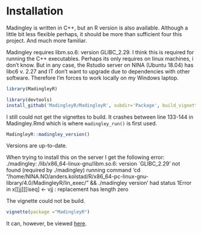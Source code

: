 # Installation

Madingley is written in C++, but an R version is also available. Although a little bit less flexible perhaps, it should be more than sufficient four this project. And much more familiar.

Madingley requires libm.so.6: version GLIBC_2.29. I think this is required for running the C++ executables. Perhaps its only requires on linux machines, i don't know. But in any case, the Rstudio server on NINA (Ubuntu 18.04) has libc6 v. 2.27 and IT don't want to upgrade due to dependencies with other software. Therefore I'm forces to work locally on my Windows laptop.

```r
library(MadingleyR)
```


```r
library(devtools)
install_github('MadingleyR/MadingleyR', subdir='Package', build_vignettes = F, force = T)
```


I still could not get the vignettes to build. It crashes between line 133-144 in Madingley.Rmd which is where ```madingley_run()``` is first used. 

```r
MadingleyR::madingley_version()
```
Versions are up-to-date.



When trying to install this on the server I get the following error: ./madingley: /lib/x86_64-linux-gnu/libm.so.6: version `GLIBC_2.29' not found (required by ./madingley)
running command 'cd "/home/NINA.NO/anders.kolstad/R/x86_64-pc-linux-gnu-library/4.0/MadingleyR/lin_exec/" && ./madingley version' had status 1Error in x[[jj]][iseq] <- vjj : replacement has length zero

The vignette could not be build.
```r
vignette(package ="MadingleyR") 
```
It can, however, be viewed [here](https://github.com/MadingleyR/MadingleyR).




